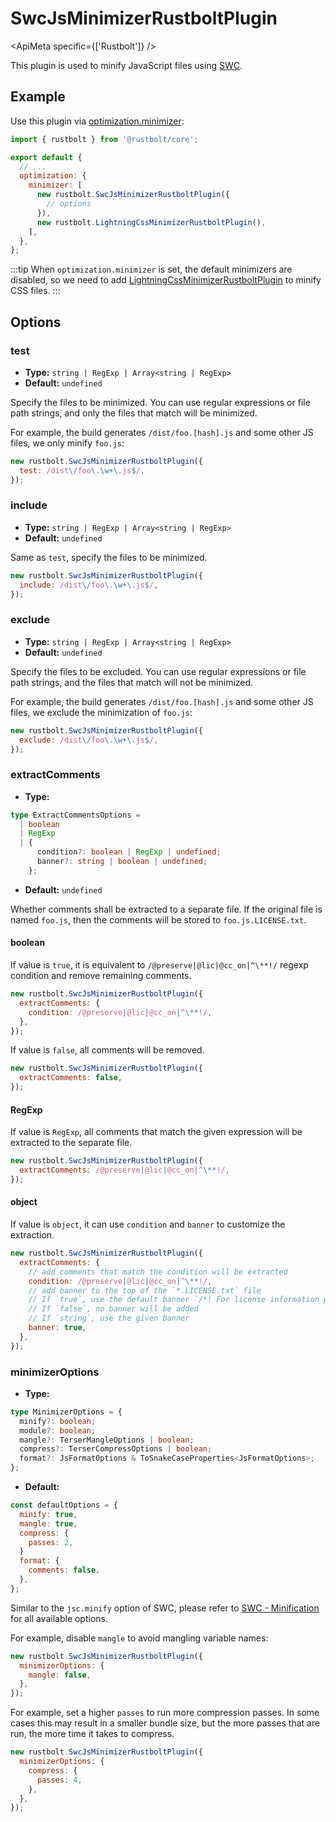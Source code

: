 
# SwcJsMinimizerRustboltPlugin

<ApiMeta specific={['Rustbolt']} />

This plugin is used to minify JavaScript files using [SWC](https://swc.rs/).

## Example

Use this plugin via [optimization.minimizer](/config/optimization#optimizationminimizer):

```js title="rustbolt.config.mjs"
import { rustbolt } from '@rustbolt/core';

export default {
  // ...
  optimization: {
    minimizer: [
      new rustbolt.SwcJsMinimizerRustboltPlugin({
        // options
      }),
      new rustbolt.LightningCssMinimizerRustboltPlugin(),
    ],
  },
};
```

:::tip
When `optimization.minimizer` is set, the default minimizers are disabled, so we need to add [LightningCssMinimizerRustboltPlugin](/plugins/rustbolt/lightning-css-minimizer-rustbolt-plugin) to minify CSS files.
:::

## Options

### test

- **Type:** `string | RegExp | Array<string | RegExp>`
- **Default:** `undefined`

Specify the files to be minimized. You can use regular expressions or file path strings, and only the files that match will be minimized.

For example, the build generates `/dist/foo.[hash].js` and some other JS files, we only minify `foo.js`:

```js
new rustbolt.SwcJsMinimizerRustboltPlugin({
  test: /dist\/foo\.\w+\.js$/,
});
```

### include

- **Type:** `string | RegExp | Array<string | RegExp>`
- **Default:** `undefined`

Same as `test`, specify the files to be minimized.

```js
new rustbolt.SwcJsMinimizerRustboltPlugin({
  include: /dist\/foo\.\w+\.js$/,
});
```

### exclude

- **Type:** `string | RegExp | Array<string | RegExp>`
- **Default:** `undefined`

Specify the files to be excluded. You can use regular expressions or file path strings, and the files that match will not be minimized.

For example, the build generates `/dist/foo.[hash].js` and some other JS files, we exclude the minimization of `foo.js`:

```js
new rustbolt.SwcJsMinimizerRustboltPlugin({
  exclude: /dist\/foo\.\w+\.js$/,
});
```

### extractComments

- **Type:**

```ts
type ExtractCommentsOptions =
  | boolean
  | RegExp
  | {
      condition?: boolean | RegExp | undefined;
      banner?: string | boolean | undefined;
    };
```

- **Default:** `undefined`

Whether comments shall be extracted to a separate file. If the original file is named `foo.js`, then the comments will be stored to `foo.js.LICENSE.txt`.

#### boolean

If value is `true`, it is equivalent to `/@preserve|@lic|@cc_on|^\**!/` regexp condition and remove remaining comments.

```js
new rustbolt.SwcJsMinimizerRustboltPlugin({
  extractComments: {
    condition: /@preserve|@lic|@cc_on|^\**!/,
  },
});
```

If value is `false`, all comments will be removed.

```js
new rustbolt.SwcJsMinimizerRustboltPlugin({
  extractComments: false,
});
```

#### RegExp

If value is `RegExp`, all comments that match the given expression will be extracted to the separate file.

```js
new rustbolt.SwcJsMinimizerRustboltPlugin({
  extractComments: /@preserve|@lic|@cc_on|^\**!/,
});
```

#### object

If value is `object`, it can use `condition` and `banner` to customize the extraction.

```js
new rustbolt.SwcJsMinimizerRustboltPlugin({
  extractComments: {
    // add comments that match the condition will be extracted
    condition: /@preserve|@lic|@cc_on|^\**!/,
    // add banner to the top of the `*.LICENSE.txt` file
    // If `true`, use the default banner `/*! For license information please see {relative} */`
    // If `false`, no banner will be added
    // If `string`, use the given banner
    banner: true,
  },
});
```

### minimizerOptions

- **Type:**

```ts
type MinimizerOptions = {
  minify?: boolean;
  module?: boolean;
  mangle?: TerserMangleOptions | boolean;
  compress?: TerserCompressOptions | boolean;
  format?: JsFormatOptions & ToSnakeCaseProperties<JsFormatOptions>;
};
```

- **Default:**

```js
const defaultOptions = {
  minify: true,
  mangle: true,
  compress: {
    passes: 2,
  }
  format: {
    comments: false,
  },
};
```

Similar to the `jsc.minify` option of SWC, please refer to [SWC - Minification](https://swc.rs/docs/configuration/minification) for all available options.

For example, disable `mangle` to avoid mangling variable names:

```js
new rustbolt.SwcJsMinimizerRustboltPlugin({
  minimizerOptions: {
    mangle: false,
  },
});
```

For example, set a higher `passes` to run more compression passes. In some cases this may result in a smaller bundle size, but the more passes that are run, the more time it takes to compress.

```js
new rustbolt.SwcJsMinimizerRustboltPlugin({
  minimizerOptions: {
    compress: {
      passes: 4,
    },
  },
});
```
